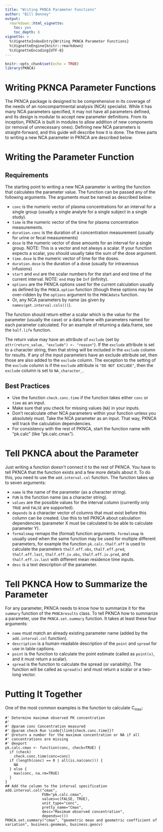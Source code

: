 ```yaml
---
title: "Writing PKNCA Parameter Functions"
author: "Bill Denney"
output:
  rmarkdown::html_vignette:
    toc: yes
    toc_depth: 6
vignette: >
  %\VignetteIndexEntry{Writing PKNCA Parameter Functions}
  %\VignetteEngine{knitr::rmarkdown}
  %\VignetteEncoding{UTF-8}
---
```


```r
knitr::opts_chunk$set(echo = TRUE)
library(PKNCA)
```

# Writing PKNCA Parameter Functions

The PKNCA package is designed to be comprehensive in its coverage of the needs of an noncompartmental analysis (NCA) specialist.  While it has many NCA parameters specified, it may not have all parameters defined, and its design is modular to accept new parameter definitions.  From its inception, PKNCA is built in modules to allow addition of new components (or removal of unnecessary ones).  Defining new NCA parameters is straight-forward, and this guide will describe how it is done.  The three parts to writing a new NCA parameter in PKNCA are described below.

# Writing the Parameter Function

## Requirements

The starting point to writing a new NCA parameter is writing the function that calculates the parameter value.  The function can be passed any of the following arguments.  The arguments must be named as described below:

* `conc` is the numeric vector of plasma concentrations for an interval for a single group (usually a single analyte for a single subject in a single study).
* `time` is the numeric vector of the time for plasma concentration measurements.
* `duration.conc` is the duration of a concentration measurement (usually for urine or fecal measurements)
* `dose` is the numeric vector of dose amounts for an interval for a single group.  NOTE: This is a vector and not always a scalar.  If your function expects a scalar, you should usually take the sum of the dose argument.
* `time.dose` is the numeric vector of time for the doses.
* `duration.dose` is the duration of a dose (usually for intravenous infusions)
* `start` and `end` are the scalar numbers for the start and end time of the current interval.  NOTE: `end` may be `Inf` (infinity).
* `options` are the PKNCA options used for the current calculation usually as defined by the `PKNCA.option` function (though these options may be over-ridden by the `options` argument to the `PKNCAdata` function.
* Or, any NCA parameters by name (as given by `names(get.interval.cols())`).

The function should return either a scalar which is the value for the parameter (usually the case) or a data.frame with parameters named for each parameter calculated.  For an example of returning a data.frame, see the `half.life` function.

The return value may have an attribute of `exclude` (set by `attr(return_value, "exclude") <- "reason"`).  If the `exclude` attribute is set to a character string, then that string will be included in the `exclude` column for results.  If any of the input parameters have an exclude attribute set, then those are also added to the `exclude` column.  The exception to the setting of the `exclude` column is if the `exclude` attribute is `"DO NOT EXCLUDE"`, then the `exclude` column is set to `NA_character_`.

## Best Practices

* Use the function `check.conc.time` if the function takes either `conc` or `time` as an input.
* Make sure that you check for missing values (`NA`) in your inputs.
* Don't recalculate other NCA parameters within your function unless you absolutely must.  Take the NCA parameter as an input.  That way, PKNCA will track the calculation dependencies.
* For consistency with the rest of PKNCA, start the function name with "pk.calc" (like "pk.calc.cmax").

# Tell PKNCA about the Parameter

Just writing a function doesn't connect it to the rest of PKNCA.  You have to tell PKNCA that the function exists and a few more details about it.  To do this, you need to use the `add.interval.col` function.  The function takes up to seven arguments:

* `name` is the name of the parameter (as a character string).
* `FUN` is the function name (as a character string).
* `values` are the possible values for the interval column (currently only `TRUE` and `FALSE` are supported).
* `depends` is a character vector of columns that must exist before this column can be created.  Use this to tell PKNCA about calculation dependencies (parameter X must be calculated to be able to calculate parameter Y).
* `formalsmap` remaps the (formal) function arguments.  `formalsmap` is usually used when the same function may be used for multiple different parameters, for example the function `pk.calc.thalf.eff` is used to calculate the parameters `thalf.eff.obs`, `thalf.eff.pred`, `thalf.eff.last`, `thalf.eff.iv.obs`, `thalf.eff.iv.pred`, and `thalf.eff.iv.last` with different mean residence time inputs.
* `desc` is a text description of the parameter.

# Tell PKNCA How to Summarize the Parameter

For any parameter, PKNCA needs to know how to summarize it for the `summary` function of the `PKNCAresults` class.  To tell PKNCA how to summarize a parameter, use the `PKNCA.set.summary` function.  It takes at least these four arguments:

* `name` must match an already existing parameter name (added by the `add.interval.col` function).
* `description` is a human-readable description of the `point` and `spread` for use in table captions.
* `point` is the function to calculate the point estimate (called as `point(x)`, and it must return a scalar).
* `spread` is the function to calculate the spread (or variability).  The function will be called as `spread(x)` and must return a scalar or a two-long vector.

# Putting It Together

One of the most common examples is the function to calculate C~max~:

    #' Determine maximum observed PK concentration
    #'
    #' @param conc Concentration measured
    #' @param check Run \code{\link{check.conc.time}}?
    #' @return a number for the maximum concentration or NA if all
    #' concentrations are missing
    #' @export
    pk.calc.cmax <- function(conc, check=TRUE) {
      if (check)
        check.conc.time(conc=conc)
      if (length(conc) == 0 | all(is.na(conc))) {
        NA
      } else {
        max(conc, na.rm=TRUE)
      }
    }
    ## Add the column to the interval specification
    add.interval.col("cmax",
                     FUN="pk.calc.cmax",
                     values=c(FALSE, TRUE),
                     unit_type="conc",
                     pretty_name="Cmax",
                     desc="Maximum observed concentration",
                     depends=c())
    PKNCA.set.summary("cmax", "geometric mean and geometric coefficient of variation", business.geomean, business.geocv)
